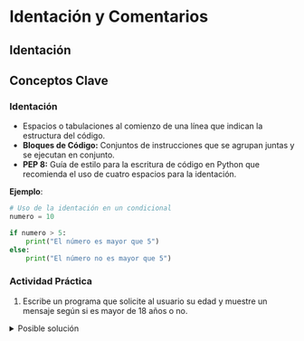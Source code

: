 # Identación y Comentarios

## Identación

## Conceptos Clave

### Identación

- Espacios o tabulaciones al comienzo de una línea que indican la estructura del código.
- **Bloques de Código:** Conjuntos de instrucciones que se agrupan juntas y se ejecutan en conjunto.
- **PEP 8:** Guía de estilo para la escritura de código en Python que recomienda el uso de cuatro espacios para la identación.

**Ejemplo**:

```python
# Uso de la identación en un condicional
numero = 10

if numero > 5:
    print("El número es mayor que 5")
else:
    print("El número no es mayor que 5")
```
:::{.callout-tip}

### Actividad Práctica

1. Escribe un programa que solicite al usuario su edad y muestre un mensaje según si es mayor de 18 años o no.
:::

<details><summary>Posible solución</summary>

**Resumen**:

Esta actividad permite a los participantes comprender la importancia de la identación en Python al trabajar con bloques de código como los condicionales. Les ayuda a desarrollar el hábito de utilizar la identación adecuada para mantener el código organizado y legible.

```python
# Programa que solicita la edad y muestra un mensaje
edad = int(input("Ingrese su edad: "))

if edad > 18:
    print("Eres mayor de edad.")
else:
    print("Eres menor de edad.")
```
**¿Qué hicimos?**

1. Se solicita la edad al usuario y se almacena en la variable edad.
2. Se utiliza un condicional if para verificar si la edad es mayor que 18.
3. Si la edad es mayor que 18, se muestra "Eres mayor de edad".
4. Si la edad es menor o igual a 18, se muestra "Eres menor de edad".

## Comentarios

## Conceptos Clave

### Comentarios

- Son notas en el código que no se ejecutan y se utilizan para explicar el propósito y funcionamiento de partes del programa.
- Comentarios de una línea: Se crean con el símbolo "#" y abarcan una sola línea.
- Comentarios de múltiples líneas: Se crean entre triple comillas (""" o ''') y pueden abarcar múltiples líneas.

**Ejemplo**:

```python
# Este es un comentario de una línea

"""
Este es un comentario
de múltiples líneas.
Puede abarcar varias líneas.
"""

numero = 42  # Este comentario está después de una instrucción
```
:::{.callout-tip}

### Actividad Práctica

Escribe un programa que realice una tarea sencilla y agrega comentarios para explicar lo que hace cada parte. Escribe un comentario de múltiples líneas que explique el propósito general de tu programa.
:::

<details>
    <summary>Posible solución</summary>

```python
# Este programa calcula el área de un triángulo
# solicitando la base y la altura al usuario.

# Solicitar la base y almacenarla en la variable 'base'
base = float(input("Ingrese la base del triángulo: "))

# Solicitar la altura y almacenarla en la variable 'altura'
altura = float(input("Ingrese la altura del triángulo: "))

# Calcular el área del triángulo
area = 0.5 * base * altura

# Mostrar el resultado
print(f"El área del triángulo es: {area}")
```
</details>

## ¿Qué aprendimos?

En este tema, aprendimos la importancia de la identación en Python para estructurar nuestro código correctamente. La identación nos permite definir bloques de código, como en los condicionales, de manera clara y legible.

También aprendimos cómo agregar comentarios en Python para documentar nuestro código. Los comentarios son esenciales para explicar el propósito y el funcionamiento de las partes del programa y facilitan la colaboración entre programadores.